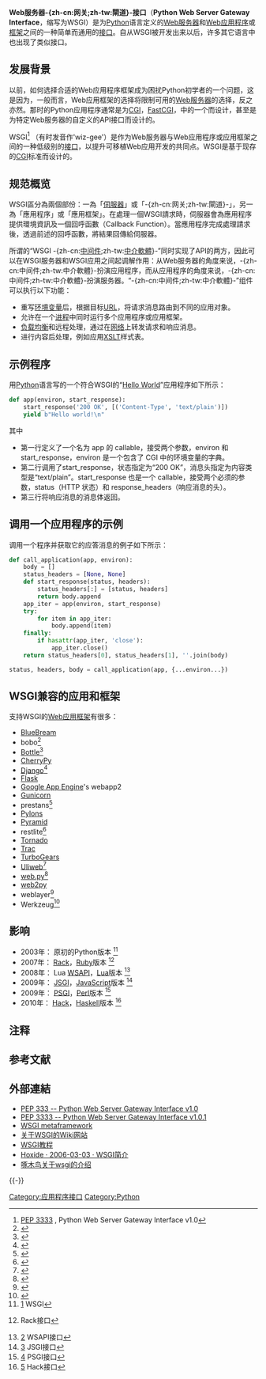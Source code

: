 {{NoteTA|G1=IT}}
'''Web服务器-{zh-cn:网关;zh-tw:閘道}-接口'''（'''Python Web Server Gateway Interface'''，缩写为WSGI）是为[[Python|Python]]语言定义的[[網頁伺服器|Web服务器]]和[[网络应用程序|Web应用程序]]或[[Web应用框架|框架]]之间的一种简单而通用的[[介面_(程式設計)|接口]]。自从WSGI被开发出来以后，许多其它语言中也出现了类似接口。

==发展背景==
以前，如何选择合适的Web应用程序框架成为困扰Python初学者的一个问题，这是因为，一般而言，Web应用框架的选择将限制可用的[[Web服务器|Web服务器]]的选择，反之亦然。那时的Python应用程序通常是为[[通用网关接口|CGI]]，[[FastCGI|FastCGI]]，{{en-link|mod_python}}中的一个而设计，甚至是为特定Web服务器的自定义的API接口而设计的。

WSGI<ref>[http://www.python.org/dev/peps/pep-3333/ PEP 3333] {{Wayback|url=http://www.python.org/dev/peps/pep-3333/ |date=20111101032123 }}, Python Web Server Gateway Interface v1.0</ref> （有时发音作'wiz-gee'）是作为Web服务器与Web应用程序或应用框架之间的一种低级别的[[介面_(程式設計)|接口]]，以提升可移植Web应用开发的共同点。WSGI是基于现存的[[通用网关接口|CGI]]标准而设计的。

==规范概览==
WSGI區分為兩個部份：一為「[[伺服器|伺服器]]」或「-{zh-cn:网关;zh-tw:閘道}-」，另一為「應用程序」或「應用框架」。在處理一個WSGI請求時，伺服器會為應用程序提供環境資訊及一個回呼函數（Callback Function）。當應用程序完成處理請求後，透過前述的回呼函數，將結果回傳給伺服器。

所谓的“WSGI -{zh-cn:[[中间件|中间件]];zh-tw:[[中介軟體|中介軟體]]}-”同时实现了API的两方，因此可以在WSGI服务器和WSGI应用之间起调解作用：从Web服务器的角度来说，-{zh-cn:中间件;zh-tw:中介軟體}-扮演应用程序，而从应用程序的角度来说，-{zh-cn:中间件;zh-tw:中介軟體}-扮演服务器。“-{zh-cn:中间件;zh-tw:中介軟體}-”组件可以执行以下功能：
* 重写[[环境变量|环境变量]]后，根据目标[[统一资源定位符|URL]]，将请求消息路由到不同的应用对象。
*允许在一个[[行程|进程]]中同时运行多个应用程序或应用框架。
* [[负载均衡|负载均衡]]和远程处理，通过在[[计算机网络|网络]]上转发请求和响应消息。
* 进行内容后处理，例如应用[[XSLT|XSLT]]样式表。

==示例程序==
用[[Python|Python]]语言写的一个符合WSGI的“[[Hello_World|Hello World]]”应用程序如下所示：
<syntaxhighlight lang="python">
def app(environ, start_response):
    start_response('200 OK', [('Content-Type', 'text/plain')])
    yield b"Hello world!\n"
</syntaxhighlight>
其中
* 第一行定义了一个名为 app 的 callable{{NoteTag|在规范中，使用术语“callable”表示一个函数，方法，类或带有__call__ method实例。}}，接受两个参数，environ 和 start_response，environ 是一个包含了 CGI 中的环境变量的字典。
* 第二行调用了start_response，状态指定为“200 OK”，消息头指定为内容类型是“text/plain”。start_response 也是一个 callable，接受两个必须的参数，status（HTTP 状态）和 response_headers（响应消息的头）。
* 第三行将响应消息的消息体返回。

==调用一个应用程序的示例==
{{Expand section|date=March 2011}}
调用一个程序并获取它的应答消息的例子如下所示：
<syntaxhighlight lang="python">
def call_application(app, environ):
    body = []
    status_headers = [None, None]
    def start_response(status, headers):
        status_headers[:] = [status, headers]
        return body.append
    app_iter = app(environ, start_response)
    try:
        for item in app_iter:
            body.append(item)
    finally:
        if hasattr(app_iter, 'close'):
            app_iter.close()
    return status_headers[0], status_headers[1], ''.join(body)

status, headers, body = call_application(app, {...environ...})
</syntaxhighlight>

==WSGI兼容的应用和框架==
支持WSGI的[[Web应用框架|Web应用框架]]有很多：
{{div col|colwidth=20em}}
* [[BlueBream|BlueBream]]
* bobo<ref name="bobo">{{cite web|url=http://bobo.digicool.com|title=Bobo light-weight framework for creating WSGI web applications|accessdate=2021-02-09|archive-date=2011-12-01|archive-url=https://web.archive.org/web/20111201151500/http://bobo.digicool.com/|dead-url=no}}</ref>
* [[Bottle|Bottle]]<ref name="bottle">{{cite web|url=http://bottlepy.org|title=Bottle Micro-Framework|accessdate=2021-02-09|archive-date=2014-06-04|archive-url=https://wayback.archive-it.org/all/20140604060716/http://bottlepy.org/docs/dev/index.html|dead-url=no}}</ref>
* [[CherryPy|CherryPy]]
* [[Django|Django]]<ref name="djangowsgi">{{cite web|url=http://www.djangoproject.com/weblog/2005/jul/18/local_server/|title=Django with WSGI support|access-date=2011-03-18|archive-date=2021-04-01|archive-url=https://web.archive.org/web/20210401044901/https://www.djangoproject.com/weblog/2005/jul/18/local_server/}}</ref>
* [[Flask|Flask]]
* [[Google_App_Engine|Google App Engine]]'s webapp2
* [[Gunicorn|Gunicorn]]
* prestans<ref name="prestans">{{cite web|url=http://code.google.com/p/prestans/|title=prestans Micro-Framework|access-date=2013-09-23|archive-date=2012-10-08|archive-url=https://web.archive.org/web/20121008002946/http://code.google.com/p/prestans/}}</ref>
* [[Pylons|Pylons]]
* [[Pylons|Pyramid]]
* restlite<ref name="restlite">{{cite web|url=http://code.google.com/p/restlite/|title=restlite server tools for quick prototyping|access-date=2013-09-23|archive-date=2016-06-01|archive-url=https://web.archive.org/web/20160601134109/https://code.google.com/p/restlite/}}</ref>
* [[Tornado|Tornado]]
* [[Trac|Trac]]
* [[TurboGears|TurboGears]]
* [[Uliweb|Uliweb]]<ref name="Uliweb">{{cite web|url=http://github.com/limodou/uliweb|title=Ulibweb github source code|access-date=2013-09-23|archive-date=2021-12-10|archive-url=https://web.archive.org/web/20211210202601/https://github.com/limodou/uliweb}}</ref>
* [[web.py|web.py]]<ref name="web.py">{{cite web|url=http://webpy.org/|title=web.py official site|accessdate=2012-08-28|archive-date=2011-10-26|archive-url=https://web.archive.org/web/20111026193319/http://webpy.org/|dead-url=no}}</ref>
* [[web2py|web2py]]
* weblayer<ref name="weblayer">{{cite web|url=http://packages.python.org/weblayer|title=weblayer package for writing WSGI application|access-date=2011-03-18|archive-date=2013-01-26|archive-url=https://web.archive.org/web/20130126142813/http://packages.python.org/weblayer/}}</ref>
* Werkzeug<ref name="Werkzeug">{{cite web|url=http://werkzeug.pocoo.org/|title=Werkzeug, the Python WSGI Utility Library|access-date=2013-09-23|archive-date=2021-04-01|archive-url=https://web.archive.org/web/20210401044902/https://werkzeug.palletsprojects.com/en/1.0.x/}}</ref>
{{div col end}}

==影响==
* 2003年： 原初的Python版本 <ref name="wsgi">[http://www.python.org/dev/peps/pep-0333/] {{Wayback|url=http://www.python.org/dev/peps/pep-0333/ |date=20210609072317 }} WSGI</ref>
* 2007年： [[Rack|Rack]]，[[Ruby|Ruby]]版本 <ref name="rack">{{cite web |url=http://rack.rubyforge.org/doc/files/SPEC.html |title=存档副本 |accessdate=2011-03-18 |deadurl=yes |archiveurl=https://archive.is/20070315060148/http://rack.rubyforge.org/doc/files/SPEC.html |archivedate=2007-03-15 }} Rack接口</ref>
* 2008年： Lua [[WSAPI|WSAPI]]，[[Lua|Lua]]版本 <ref name="wsapi">[http://keplerproject.github.com/wsapi/index.html] {{Wayback|url=http://keplerproject.github.com/wsapi/index.html |date=20110116215514 }} WSAPI接口</ref>
* 2009年： [[JSGI|JSGI]]，[[JavaScript|JavaScript]]版本 <ref name="jsgi">[http://wiki.commonjs.org/wiki/JSGI] {{Wayback|url=http://wiki.commonjs.org/wiki/JSGI |date=20160321214410 }} JSGI接口</ref>
* 2009年： [[PSGI|PSGI]]，[[Perl|Perl]]版本 <ref name="psgi">[http://search.cpan.org/~miyagawa/PSGI/PSGI.pod] {{Wayback|url=http://search.cpan.org/~miyagawa/PSGI/PSGI.pod |date=20180524231622 }} PSGI接口</ref>
* 2010年： [[Hack|Hack]]，[[Haskell|Haskell]]版本 <ref name="hack">[http://hackage.haskell.org/package/hack] {{Wayback|url=http://hackage.haskell.org/package/hack |date=20220119023814 }} Hack接口</ref>

== 注释 ==
{{NoteFoot}}

== 参考文献 ==
{{Reflist|30em}}

== 外部連結 ==
*[http://www.python.org/dev/peps/pep-0333/ PEP 333 -- Python Web Server Gateway Interface v1.0] {{Wayback|url=http://www.python.org/dev/peps/pep-0333/ |date=20210609072317 }}
*[http://www.python.org/dev/peps/pep-3333/ PEP 3333 -- Python Web Server Gateway Interface v1.0.1] {{Wayback|url=http://www.python.org/dev/peps/pep-3333/ |date=20111101032123 }}
* [https://web.archive.org/web/20120723233359/http://pythonpaste.org/ WSGI metaframework]
* [http://wsgi.org/ 关于WSGI的Wiki网站] {{Wayback|url=http://wsgi.org/ |date=20210401044904 }}{{en}}
* [http://webpython.codepoint.net/wsgi WSGI教程] {{Wayback|url=http://webpython.codepoint.net/wsgi |date=20081204012403 }}{{en}}
* [https://archive.is/20060422184652/http://cvs.woodpecker.org.cn/svn/woodpecker/pureprolog/trunk/essay/wsgiinto/wsgi_into.html Hoxide · 2006-03-03 · WSGI简介]
* [http://wiki.woodpecker.org.cn/moin/WSGI 啄木鸟关于wsgi的介绍] {{Wayback|url=http://wiki.woodpecker.org.cn/moin/WSGI |date=20081027100405 }}

{{-}}
{{Python}}
{{網頁技術與標準}}

[[Category:应用程序接口|Category:应用程序接口]]
[[Category:Python|Category:Python]]